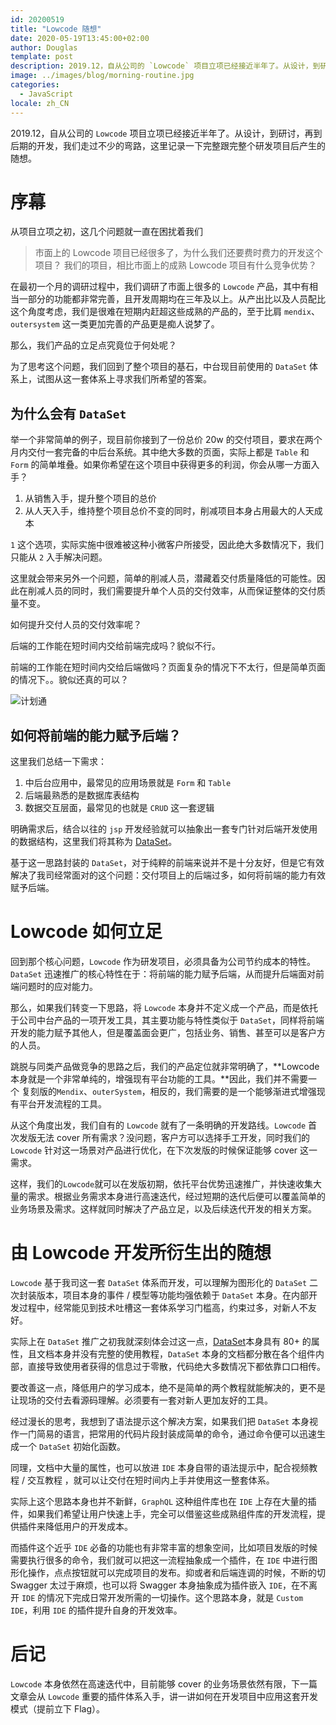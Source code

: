 ```yaml
---
id: 20200519
title: "Lowcode 随想"
date: 2020-05-19T13:45:00+02:00
author: Douglas
template: post
description: 2019.12，自从公司的 `Lowcode` 项目立项已经接近半年了。从设计，到研讨，再到后期的开发，我们走过不少的弯路，这里记录一下完整跟完整个研发项目后产生的随想。
image: ../images/blog/morning-routine.jpg
categories:
  - JavaScript
locale: zh_CN
---
```


2019.12，自从公司的 `Lowcode` 项目立项已经接近半年了。从设计，到研讨，再到后期的开发，我们走过不少的弯路，这里记录一下完整跟完整个研发项目后产生的随想。

# 序幕

从项目立项之初，这几个问题就一直在困扰着我们

> 市面上的 Lowcode 项目已经很多了，为什么我们还要费时费力的开发这个项目？
> 我们的项目，相比市面上的成熟 Lowcode 项目有什么竞争优势？

在最初一个月的调研过程中，我们调研了市面上很多的 `Lowcode` 产品，其中有相当一部分的功能都非常完善，且开发周期均在三年及以上。从产出比以及人员配比这个角度考虑，我们是很难在短期内赶超这些成熟的产品的，至于比肩 `mendix`、`outersystem` 这一类更加完善的产品更是痴人说梦了。

那么，我们产品的立足点究竟位于何处呢？

为了思考这个问题，我们回到了整个项目的基石，中台现目前使用的 `DataSet` 体系上，试图从这一套体系上寻求我们所希望的答案。

## 为什么会有 `DataSet`

举一个非常简单的例子，现目前你接到了一份总价 20w 的交付项目，要求在两个月内交付一套完备的中后台系统。其中绝大多数的页面，实际上都是 `Table` 和 `Form` 的简单堆叠。如果你希望在这个项目中获得更多的利润，你会从哪一方面入手？

1. 从销售入手，提升整个项目的总价
2. 从人天入手，维持整个项目总价不变的同时，削减项目本身占用最大的人天成本

`1` 这个选项，实际实施中很难被这种小微客户所接受，因此绝大多数情况下，我们只能从 `2` 入手解决问题。

这里就会带来另外一个问题，简单的削减人员，潜藏着交付质量降低的可能性。因此在削减人员的同时，我们需要提升单个人员的交付效率，从而保证整体的交付质量不变。

如何提升交付人员的交付效率呢？

后端的工作能在短时间内交给前端完成吗？貌似不行。

前端的工作能在短时间内交给后端做吗？页面复杂的情况下不太行，但是简单页面的情况下。。貌似还真的可以？

![计划通](http://imagetemp.oss-cn-beijing.aliyuncs.com/blog/2020-05-19-%E8%AE%A1%E5%88%92%E9%80%9A.jpeg?x-oss-process=style/TestCompress)

## 如何将前端的能力赋予后端？

这里我们总结一下需求：

1. 中后台应用中，最常见的应用场景就是 `Form` 和 `Table`
2. 后端最熟悉的是数据库表结构
3. 数据交互层面，最常见的也就是 `CRUD` 这一套逻辑

明确需求后，结合以往的 `jsp` 开发经验就可以抽象出一套专门针对后端开发使用的数据结构，这里我们将其称为 [DataSet](https://choerodon.github.io/choerodon-ui/components-pro/data-set-cn/ "DataSet")。

基于这一思路封装的 `DataSet`，对于纯粹的前端来说并不是十分友好，但是它有效解决了我司经常面对的这个问题：交付项目上的后端过多，如何将前端的能力有效赋予后端。

# Lowcode 如何立足

回到那个核心问题，`Lowcode` 作为研发项目，必须具备为公司节约成本的特性。`DataSet` 迅速推广的核心特性在于：将前端的能力赋予后端，从而提升后端面对前端问题时的应对能力。

那么，如果我们转变一下思路，将 `Lowcode` 本身并不定义成一个产品，而是依托于公司中台产品的一项开发工具，其主要功能与特性类似于 `DataSet`，同样将前端开发的能力赋予其他人，但是覆盖面会更广，包括业务、销售、甚至可以是客户方的人员。

跳脱与同类产品做竞争的思路之后，我们的产品定位就非常明确了，**Lowcode 本身就是一个非常单纯的，增强现有平台功能的工具。**因此，我们并不需要一个 复刻版的`Mendix`、`outerSystem`，相反的，我们需要的是一个能够渐进式增强现有平台开发流程的工具。

从这个角度出发，我们自有的 `Lowcode` 就有了一条明确的开发路线。`Lowcode` 首次发版无法 cover 所有需求？没问题，客户方可以选择手工开发，同时我们的`Lowcode` 针对这一场景对产品进行优化，在下次发版的时候保证能够 cover 这一需求。

这样，我们的`Lowcode`就可以在发版初期，依托平台优势迅速推广，并快速收集大量的需求。根据业务需求本身进行高速迭代，经过短期的迭代后便可以覆盖简单的业务场景及需求。这样就同时解决了产品立足，以及后续迭代开发的相关方案。

# 由 Lowcode 开发所衍生出的随想

`Lowcode` 基于我司这一套 `DataSet` 体系而开发，可以理解为图形化的 `DataSet` 二次封装版本，项目本身的事件 / 模型等功能均强依赖于 `DataSet` 本身。在内部开发过程中，经常能见到技术吐槽这一套体系学习门槛高，约束过多，对新人不友好。

实际上在 `DataSet` 推广之初我就深刻体会过这一点，[DataSet](https://choerodon.github.io/choerodon-ui/components-pro/data-set-cn/ "DataSet")本身具有 80+ 的属性，且文档本身并没有完整的使用教程，`DataSet` 本身的文档都分散在各个组件内部，直接导致使用者获得的信息过于零散，代码绝大多数情况下都依靠口口相传。

要改善这一点，降低用户的学习成本，绝不是简单的两个教程就能解决的，更不是让现场的交付去看源码理解。必须要有一套对新人更加友好的工具。

经过漫长的思考，我想到了语法提示这个解决方案，如果我们把 `DataSet` 本身视作一门简易的语言，把常用的代码片段封装成简单的命令，通过命令便可以迅速生成一个 `DataSet` 初始化函数。

同理，文档中大量的属性，也可以放进 `IDE` 本身自带的语法提示中，配合视频教程 / 交互教程 ，就可以让交付在短时间内上手并使用这一整套体系。

实际上这个思路本身也并不新鲜，`GraphQL` 这种组件库也在 `IDE` 上存在大量的插件，如果我们希望让用户快速上手，完全可以借鉴这些成熟组件库的开发流程，提供插件来降低用户的开发成本。

而插件这个近乎 `IDE` 必备的功能也有非常丰富的想象空间，比如项目发版的时候需要执行很多的命令，我们就可以把这一流程抽象成一个插件，在 `IDE` 中进行图形化操作，点点按钮就可以完成项目的发布。抑或者和后端连调的时候，不断的切 Swagger 太过于麻烦，也可以将 Swagger 本身抽象成为插件嵌入 `IDE`，在不离开 `IDE` 的情况下完成日常开发所需的一切操作。这个思路本身，就是 `Custom IDE`，利用 `IDE` 的插件提升自身的开发效率。

# 后记

`Lowcode` 本身依然在高速迭代中，目前能够 cover 的业务场景依然有限，下一篇文章会从 `Lowcode` 重要的插件体系入手，讲一讲如何在开发项目中应用这套开发模式（提前立下 Flag）。
